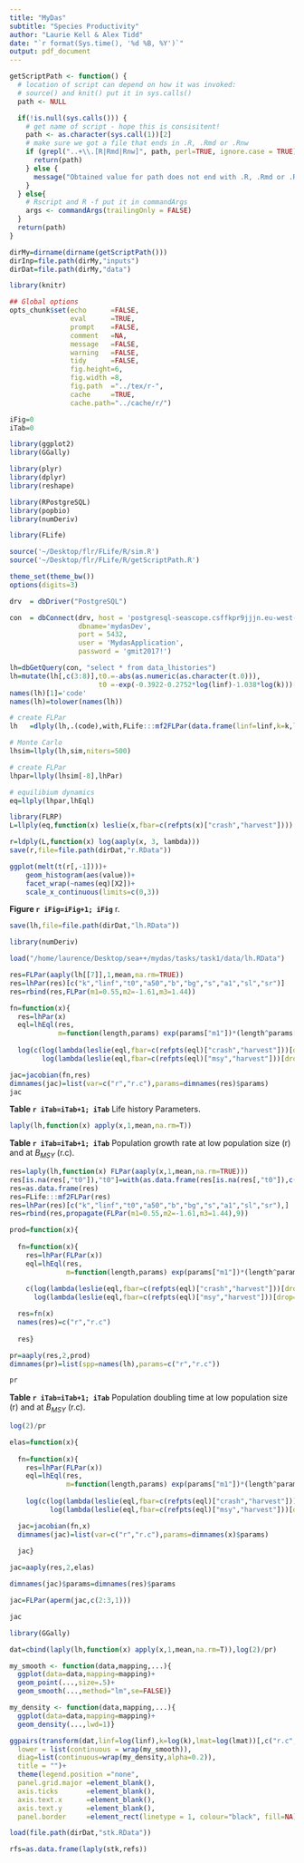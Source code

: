 ```yaml
---
title: "MyDas"
subtitle: "Species Productivity"
author: "Laurie Kell & Alex Tidd"
date: "`r format(Sys.time(), '%d %B, %Y')`"
output: pdf_document
---
```


```r
getScriptPath <- function() {
  # location of script can depend on how it was invoked:
  # source() and knit() put it in sys.calls()
  path <- NULL

  if(!is.null(sys.calls())) {
    # get name of script - hope this is consisitent!
    path <- as.character(sys.call(1))[2] 
    # make sure we got a file that ends in .R, .Rmd or .Rnw
    if (grepl("..+\\.[R|Rmd|Rnw]", path, perl=TRUE, ignore.case = TRUE) )  {
      return(path)
    } else { 
      message("Obtained value for path does not end with .R, .Rmd or .Rnw: ", path)
    }
  } else{
    # Rscript and R -f put it in commandArgs
    args <- commandArgs(trailingOnly = FALSE)
  }
  return(path)
}

dirMy=dirname(dirname(getScriptPath()))
dirInp=file.path(dirMy,"inputs")
dirDat=file.path(dirMy,"data")
```

```r
library(knitr)

## Global options
opts_chunk$set(echo      =FALSE,
               eval      =TRUE,
               prompt    =FALSE,
               comment   =NA,
               message   =FALSE,
               warning   =FALSE,
               tidy      =FALSE,
               fig.height=6,
               fig.width =8,
               fig.path  ="../tex/r-",
               cache     =TRUE,
               cache.path="../cache/r/")

iFig=0
iTab=0
```

```r
library(ggplot2)
library(GGally)

library(plyr)
library(dplyr)
library(reshape)

library(RPostgreSQL)
library(popbio)
library(numDeriv)

library(FLife)
```

```r
source('~/Desktop/flr/FLife/R/sim.R')
source('~/Desktop/flr/FLife/R/getScriptPath.R')
```

```r
theme_set(theme_bw())
options(digits=3)
```


```r
drv  = dbDriver("PostgreSQL")

con  = dbConnect(drv, host = 'postgresql-seascope.csffkpr9jjjn.eu-west-2.rds.amazonaws.com',
                 dbname='mydasDev',
                 port = 5432,
                 user = 'MydasApplication',
                 password = 'gmit2017!')

lh=dbGetQuery(con, "select * from data_lhistories")
lh=mutate(lh[,c(3:8)],t0.=-abs(as.numeric(as.character(t.0))),
                      t0 =-exp(-0.3922-0.2752*log(linf)-1.038*log(k)))[,-2]
names(lh)[1]='code'
names(lh)=tolower(names(lh))

# create FLPar
lh   =dlply(lh,.(code),with,FLife:::mf2FLPar(data.frame(linf=linf,k=k,lmat=lmat,t0=t0.)))
```

```r
# Monte Carlo
lhsim=llply(lh,sim,niters=500)
```

```r
# create FLPar
lhpar=llply(lhsim[-8],lhPar)
```

```r
# equilibium dynamics
eq=llply(lhpar,lhEql)
```

```r
library(FLRP)
L=llply(eq,function(x) leslie(x,fbar=c(refpts(x)["crash","harvest"])))      
```

```r
r=ldply(L,function(x) log(aaply(x, 3, lambda)))
save(r,file=file.path(dirDat,"r.RData"))
```

```r
ggplot(melt(t(r[,-1])))+
    geom_histogram(aes(value))+
    facet_wrap(~names(eq)[X2])+
    scale_x_continuous(limits=c(0,3))
```

**Figure `r iFig=iFig+1; iFig`** r.


```r
save(lh,file=file.path(dirDat,"lh.RData"))
```

```r
library(numDeriv)

load("/home/laurence/Desktop/sea++/mydas/tasks/task1/data/lh.RData")

res=FLPar(aaply(lh[[7]],1,mean,na.rm=TRUE))
res=lhPar(res)[c("k","linf","t0","a50","b","bg","s","a1","sl","sr")]
res=rbind(res,FLPar(m1=0.55,m2=-1.61,m3=1.44))

fn=function(x){
  res=lhPar(x)
  eql=lhEql(res,
            m=function(length,params) exp(params["m1"])*(length^params["m2"])%*%(params["linf"]^params["m3"])%*%params["k"])
  
  log(c(log(lambda(leslie(eql,fbar=c(refpts(eql)["crash","harvest"]))[drop=TRUE])),
        log(lambda(leslie(eql,fbar=c(refpts(eql)["msy","harvest"]))[drop=TRUE]))))}

jac=jacobian(fn,res)
dimnames(jac)=list(var=c("r","r.c"),params=dimnames(res)$params)
jac
```

\newpage

**Table `r iTab=iTab+1; iTab`** Life history Parameters.
```r
laply(lh,function(x) apply(x,1,mean,na.rm=T))
```

**Table `r iTab=iTab+1; iTab`** Population growth rate at low population size (r) and at $B_{MSY}$ (r.c).
```r
res=laply(lh,function(x) FLPar(aaply(x,1,mean,na.rm=TRUE)))
res[is.na(res[,"t0"]),"t0"]=with(as.data.frame(res[is.na(res[,"t0"]),c("linf","k")]),-exp(-0.3922-0.2752*log(linf)-1.038*log(k)))
res=as.data.frame(res)
res=FLife:::mf2FLPar(res)
res=lhPar(res)[c("k","linf","t0","a50","b","bg","s","a1","sl","sr"),]
res=rbind(res,propagate(FLPar(m1=0.55,m2=-1.61,m3=1.44),9))

prod=function(x){
  
  fn=function(x){
    res=lhPar(FLPar(x))
    eql=lhEql(res,
              m=function(length,params) exp(params["m1"])*(length^params["m2"])%*%(params["linf"]^params["m3"])%*%params["k"])
    
    c(log(lambda(leslie(eql,fbar=c(refpts(eql)["crash","harvest"]))[drop=TRUE])),
      log(lambda(leslie(eql,fbar=c(refpts(eql)["msy","harvest"]))[drop=TRUE])))}

  res=fn(x)
  names(res)=c("r","r.c")
  
  res}

pr=aaply(res,2,prod)
dimnames(pr)=list(spp=names(lh),params=c("r","r.c"))

pr
```

**Table `r iTab=iTab+1; iTab`** Population doubling time at low population size (r) and at $B_{MSY}$ (r.c).
```r
log(2)/pr
```

```r
elas=function(x){
  
  fn=function(x){
    res=lhPar(FLPar(x))
    eql=lhEql(res,
              m=function(length,params) exp(params["m1"])*(length^params["m2"])%*%(params["linf"]^params["m3"])%*%params["k"])
    
    log(c(log(lambda(leslie(eql,fbar=c(refpts(eql)["crash","harvest"]))[drop=TRUE])),
          log(lambda(leslie(eql,fbar=c(refpts(eql)["msy","harvest"]))[drop=TRUE]))))}

  jac=jacobian(fn,x)
  dimnames(jac)=list(var=c("r","r.c"),params=dimnames(x)$params)
  
  jac}

jac=aaply(res,2,elas)

dimnames(jac)$params=dimnames(res)$params

jac=FLPar(aperm(jac,c(2:3,1)))

jac
```

```r
library(GGally)

dat=cbind(laply(lh,function(x) apply(x,1,mean,na.rm=T)),log(2)/pr)

my_smooth <- function(data,mapping,...){
  ggplot(data=data,mapping=mapping)+
  geom_point(...,size=.5)+
  geom_smooth(...,method="lm",se=FALSE)}

my_density <- function(data,mapping,...){
  ggplot(data=data,mapping=mapping)+
  geom_density(...,lwd=1)}

ggpairs(transform(dat,linf=log(linf),k=log(k),lmat=log(lmat))[,c("r.c","linf","k","t0","lmat")],
  lower = list(continuous = wrap(my_smooth)),
  diag=list(continuous=wrap(my_density,alpha=0.2)),
  title = "")+
  theme(legend.position ="none",
  panel.grid.major =element_blank(),
  axis.ticks       =element_blank(),
  axis.text.x      =element_blank(),
  axis.text.y      =element_blank(),
  panel.border     =element_rect(linetype = 1, colour="black", fill=NA))
```

```r
load(file.path(dirDat,"stk.RData"))

rfs=as.data.frame(laply(stk,refs))
```



